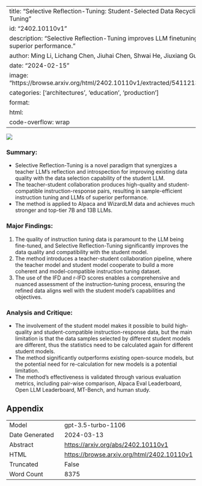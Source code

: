 
---
title: "Selective Reflection-Tuning: Student-Selected Data Recycling for LLM Instruction-Tuning"
id: "2402.10110v1"
description: "Selective Reflection-Tuning improves LLM finetuning without new data, achieving superior performance."
author: Ming Li, Lichang Chen, Jiuhai Chen, Shwai He, Jiuxiang Gu, Tianyi Zhou
date: "2024-02-15"
image: "https://browse.arxiv.org/html/2402.10110v1/extracted/5411213/Figures/reflection_main.png"
categories: ['architectures', 'education', 'production']
format:
  html:
    code-overflow: wrap
---

![](https://browse.arxiv.org/html/2402.10110v1/extracted/5411213/Figures/reflection_main.png)

### **Summary:**
- Selective Reflection-Tuning is a novel paradigm that synergizes a teacher LLM’s reflection and introspection for improving existing data quality with the data selection capability of the student LLM.
- The teacher-student collaboration produces high-quality and student-compatible instruction-response pairs, resulting in sample-efficient instruction tuning and LLMs of superior performance.
- The method is applied to Alpaca and WizardLM data and achieves much stronger and top-tier 7B and 13B LLMs.

### Major Findings:
1. The quality of instruction tuning data is paramount to the LLM being fine-tuned, and Selective Reflection-Tuning significantly improves the data quality and compatibility with the student model.
2. The method introduces a teacher-student collaboration pipeline, where the teacher model and student model cooperate to build a more coherent and model-compatible instruction tuning dataset.
3. The use of the IFD and r-IFD scores enables a comprehensive and nuanced assessment of the instruction-tuning process, ensuring the refined data aligns well with the student model’s capabilities and objectives.

### Analysis and Critique:
- The involvement of the student model makes it possible to build high-quality and student-compatible instruction-response data, but the main limitation is that the data samples selected by different student models are different, thus the statistics need to be calculated again for different student models.
- The method significantly outperforms existing open-source models, but the potential need for re-calculation for new models is a potential limitation.
- The method's effectiveness is validated through various evaluation metrics, including pair-wise comparison, Alpaca Eval Leaderboard, Open LLM Leaderboard, MT-Bench, and human study.

## Appendix

|          |          |
|----------|----------|
| Model     | gpt-3.5-turbo-1106       |
| Date Generated     | 2024-03-13       |
| Abstract | [https://arxiv.org/abs/2402.10110v1](https://arxiv.org/abs/2402.10110v1)        |
| HTML     | [https://browse.arxiv.org/html/2402.10110v1](https://browse.arxiv.org/html/2402.10110v1)       |
| Truncated       | False       |
| Word Count       | 8375       |